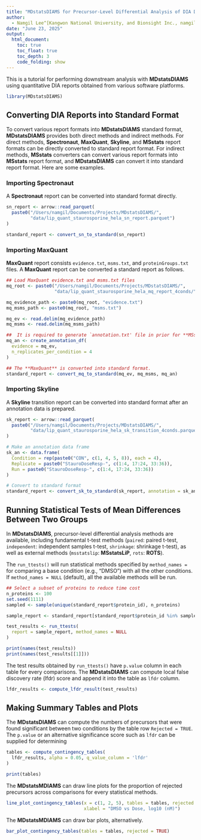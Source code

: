 ```yaml
---
title: "MDstatsDIAMS for Precursor-Level Differential Analysis of DIA Data"
author: 
  - Namgil Lee^[Kangwon National University, and Bionsight Inc., namgil.lee@kangwon.ac.kr], Hojin Yoo^[Bionsight Inc.], Juhyoung Kim^[Kangwon National University], Heejung Yang^[Kangwon National University, and Bionsight Inc., heejyang@kangwon.ac.kr]
date: "June 23, 2025"
output:
  html_document:
    toc: true
    toc_float: true
    toc_depth: 3
    code_folding: show
---
```


This is a tutorial for performing downstream analysis with **MDstatsDIAMS** using
quantitative DIA reports obtained from various software platforms.

```r
library(MDstatsDIAMS)
```

## Converting DIA Reports into Standard Format

To convert various report formats into **MDstatsDIAMS** standard format,
**MDstatsDIAMS** provides both direct methods and indirect methods.
For direct methods, **Spectronaut**, **MaxQuant**, **Skyline**, and **MSstats**
report formats can be directly converted to standard report format.
For indirect methods, **MSstats** converters can convert various report formats
into **MSstats** report format, and **MDstatsDIAMS** can convert it into
standard report format. Here are some examples.

### Importing Spectronaut

A **Spectronaut** report can be converted into standard format directly.

```r
sn_report <- arrow::read_parquet(
  paste0("/Users/namgil/Documents/Projects/MDstatsDIAMS/",
         "data/lip_quant_staurosporine_hela_sn_report.parquet")
)

standard_report <- convert_sn_to_standard(sn_report) 
```


### Importing MaxQuant

**MaxQuant** report consists `evidence.txt`, `msms.txt`, and `proteinGroups.txt`
files. A **MaxQuant** report can be converted a standard report as follows.

```r
## Load MaxQuant evidence.txt and msms.txt files
mq_root <- paste0("/Users/namgil/Documents/Projects/MDstatsDIAMS/",
                  "data/lip_quant_staurosporine_hela_mq_report_4conds/")

mq_evidence_path <- paste0(mq_root, "evidence.txt")
mq_msms_path <- paste0(mq_root, "msms.txt")

mq_ev <- read.delim(mq_evidence_path)
mq_msms <- read.delim(mq_msms_path)

##  It is required to generate `annotation.txt' file in prior for **MSstats**.
mq_an <- create_annotation_df(
  evidence = mq_ev,
  n_replicates_per_condition = 4
)

## The **MaxQuant** is converted into standard format.
standard_report <- convert_mq_to_standard(mq_ev, mq_msms, mq_an)
```


### Importing Skyline

A **Skyline** transition report can be converted into standard format after an 
annotation data is prepared.

```r
sk_report <- arrow::read_parquet(
  paste0("/Users/namgil/Documents/Projects/MDstatsDIAMS/",
         "data/lip_quant_staurosporine_hela_sk_transition_4conds.parquet")
)

# Make an annotation data frame
sk_an <- data.frame(
  Condition = rep(paste0("CON", c(1, 4, 5, 8)), each = 4),
  Replicate = paste0("StauroDoseResp-", c(1:4, 17:24, 33:36)),
  Run = paste0("StauroDoseResp-", c(1:4, 17:24, 33:36))
)

# Convert to standard format
standard_report <- convert_sk_to_standard(sk_report, annotation = sk_an)
```


## Running Statistical Tests of Mean Differences Between Two Groups

In **MDstatsDIAMS**, precursor-level differential analysis methods are 
available, including fundamental t-test methods (`paired`: paired t-test,
`independent`: independent samples t-test, `shrinkage`: shrinkage t-test),
as well as external methods (`msstatslip`: **MSstatsLiP**, `rots`: **ROTS**).

The `run_ttests()` will run statistical methods specified by `method_names =`
for comparing a base condition (e.g., "DMSO") with all the other conditions. If
`method_names = NULL` (default), all the available methods will be run.

```r
## Select a subset of proteins to reduce time cost
n_proteins <- 100
set.seed(1111)
sampled <- sample(unique(standard_report$protein_id), n_proteins)

sample_report <- standard_report[standard_report$protein_id %in% sampled, ]

test_results <- run_ttests(
  report = sample_report, method_names = NULL
)

print(names(test_results))
print(names(test_results[[1]]))
```

The test results obtained by `run_ttests()` have `p.value` column in each
table for every comparisons. The **MDstatsDIAMS** can compute local false
discovery rate (lfdr) score and append it into the table as `lfdr` column.

```r
lfdr_results <- compute_lfdr_result(test_results)
```


## Making Summary Tables and Plots

The **MDstatsDIAMS** can compute the numbers of precursors
that were found significant between two conditions by the table row
`Rejected = TRUE`. The `p.value` or an alternative significance score such
as `lfdr` can be supplied for determining 

```r
tables <- compute_contingency_tables(
  lfdr_results, alpha = 0.05, q_value_column = 'lfdr'
)

print(tables)
```

The **MDstatsMDIAMS** can draw line plots for the proportion of rejected
precursors across comparisons for every statistical methods.

```r
line_plot_contingency_tables(x = c(1, 2, 5), tables = tables, rejected = TRUE,
                             xlabel = "DMSO vs Dose, log10 (nM)")
```

The **MDstatsMDIAMS** can draw bar plots, alternatively.

```r
bar_plot_contingency_tables(tables = tables, rejected = TRUE)
```
